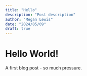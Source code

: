 ```yaml
---
title: "Hello"
description: "Post description"
author: "Megan Lewis"
date: "2024/05/09"
draft: true
---
```


# Hello World! 

A first blog post - so much pressure.
